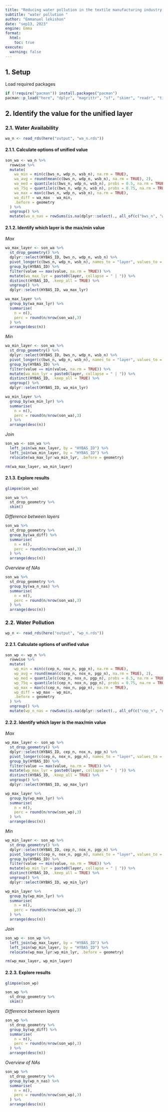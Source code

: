 ```yaml
---
title: "Reducing water pollution in the textile manufacturing industry "
subtitle: "water pollution "
author: "Emmanuel lekishon"
date: "sep13, 2023"
engine: Emma
format:
  html:
    toc: true
execute:
  warning: false    
---
```


## 1. Setup

Load required packages

```r
if (!require("pacman")) install.packages("pacman")
pacman::p_load("here", "dplyr", "magrittr", "sf", "skimr", "readr", "tidyr")
```

## 2. Identify the value for the unified layer

### 2.1. Water Availability

```r
wa_n <- read_rds(here("output", "wa_n.rds"))
```

#### 2.1.1. Calculate options of unified value

```r
son_wa <- wa_n %>%
  rowwise %>%
  mutate(
    wa_min = min(c(bws_n, wdp_n, wsb_n), na.rm = TRUE),
    wa_avg = round(mean(c(bws_n, wdp_n, wsb_n), na.rm = TRUE), 2),
    wa_med = quantile(c(bws_n, wdp_n, wsb_n), probs = 0.5, na.rm = TRUE),
    wa_75q = quantile(c(bws_n, wdp_n, wsb_n), probs = 0.75, na.rm = TRUE),
    wa_max = max(c(bws_n, wdp_n, wsb_n), na.rm = TRUE),
    wa_diff = wa_max - wa_min,
    .before = geometry
  ) %>%
  ungroup() %>%
  mutate(wa_n_nas = rowSums(is.na(dplyr::select(., all_of(c("bws_n", "wdp_n", "wsb_n"))))), .before = geometry)
```

#### 2.1.2. Identify which layer is the max/min value

*Max*
```r
wa_max_layer <- son_wa %>%
  st_drop_geometry() %>%
  dplyr::select(HYBAS_ID, bws_n, wdp_n, wsb_n) %>%
  pivot_longer(c(bws_n, wdp_n, wsb_n), names_to = "layer", values_to = "value") %>% 
  group_by(HYBAS_ID) %>% 
  filter(value == max(value, na.rm = TRUE)) %>%
  mutate(wa_max_lyr = paste0(layer, collapse = " | ")) %>%
  distinct(HYBAS_ID, .keep_all = TRUE) %>%
  ungroup() %>%
  dplyr::select(HYBAS_ID, wa_max_lyr)

wa_max_layer %>%
  group_by(wa_max_lyr) %>%
  summarise(
    n = n(),
    perc = round(n/nrow(son_wa),3)
  ) %>%
  arrange(desc(n))
```

*Min*
```r
wa_min_layer <- son_wa %>%
  st_drop_geometry() %>%
  dplyr::select(HYBAS_ID, bws_n, wdp_n, wsb_n) %>%
  pivot_longer(c(bws_n, wdp_n, wsb_n), names_to = "layer", values_to = "value") %>% 
  group_by(HYBAS_ID) %>% 
  filter(value == min(value, na.rm = TRUE)) %>%
  mutate(wa_min_lyr = paste0(layer, collapse = " | ")) %>%
  distinct(HYBAS_ID, .keep_all = TRUE) %>%
  ungroup() %>%
  dplyr::select(HYBAS_ID, wa_min_lyr)

wa_min_layer %>%
  group_by(wa_min_lyr) %>%
  summarise(
    n = n(),
    perc = round(n/nrow(son_wa),3)
  ) %>%
  arrange(desc(n))
```

*Join*
```r
son_wa <- son_wa %>%
  left_join(wa_max_layer, by = "HYBAS_ID") %>%
  left_join(wa_min_layer, by = "HYBAS_ID") %>%
  relocate(wa_max_lyr:wa_min_lyr, .before = geometry)
```

```r
rm(wa_max_layer, wa_min_layer)
```

#### 2.1.3. Explore results

```r
glimpse(son_wa)
```

```r
son_wa %>%
  st_drop_geometry %>%
  skim()
```

*Difference between layers*
```r
son_wa %>%
  st_drop_geometry %>%
  group_by(wa_diff) %>%
  summarise(
    n = n(),
    perc = round(n/nrow(son_wa),3)
  ) %>%
  arrange(desc(n))
```

*Overview of NAs*
```r
son_wa %>%
  st_drop_geometry %>%
  group_by(wa_n_nas) %>%
  summarise(
    n = n(),
    perc = round(n/nrow(son_wa),3)
  ) %>%
  arrange(desc(n))
```

### 2.2. Water Pollution

```r
wp_n <- read_rds(here("output", "wp_n.rds"))
```

#### 2.2.1. Calculate options of unified value

```r
son_wp <- wp_n %>%
  rowwise %>%
  mutate(
    wp_min = min(c(cep_n, nox_n, pgp_n), na.rm = TRUE),
    wp_avg = round(mean(c(cep_n, nox_n, pgp_n), na.rm = TRUE), 2),
    wp_med = quantile(c(cep_n, nox_n, pgp_n), probs = 0.5, na.rm = TRUE),
    wp_75q = quantile(c(cep_n, nox_n, pgp_n), probs = 0.75, na.rm = TRUE),
    wp_max = max(c(cep_n, nox_n, pgp_n), na.rm = TRUE),
    wp_diff = wp_max - wp_min,
    .before = geometry
  ) %>%
  ungroup() %>%
  mutate(wp_n_nas = rowSums(is.na(dplyr::select(., all_of(c("cep_n", "nox_n", "pgp_n"))))), .before = geometry)
```

#### 2.2.2. Identify which layer is the max/min value

*Max*
```r
wp_max_layer <- son_wp %>%
  st_drop_geometry() %>%
  dplyr::select(HYBAS_ID, cep_n, nox_n, pgp_n) %>%
  pivot_longer(c(cep_n, nox_n, pgp_n), names_to = "layer", values_to = "value") %>% 
  group_by(HYBAS_ID) %>% 
  filter(value == max(value, na.rm = TRUE)) %>%
  mutate(wp_max_lyr = paste0(layer, collapse = " | ")) %>%
  distinct(HYBAS_ID, .keep_all = TRUE) %>%
  ungroup() %>%
  dplyr::select(HYBAS_ID, wp_max_lyr)

wp_max_layer %>%
  group_by(wp_max_lyr) %>%
  summarise(
    n = n(),
    perc = round(n/nrow(son_wp),3)
  ) %>%
  arrange(desc(n))
```

*Min*
```r
wp_min_layer <- son_wp %>%
  st_drop_geometry() %>%
  dplyr::select(HYBAS_ID, cep_n, nox_n, pgp_n) %>%
  pivot_longer(c(cep_n, nox_n, pgp_n), names_to = "layer", values_to = "value") %>% 
  group_by(HYBAS_ID) %>% 
  filter(value == min(value, na.rm = TRUE)) %>%
  mutate(wp_min_lyr = paste0(layer, collapse = " | ")) %>%
  distinct(HYBAS_ID, .keep_all = TRUE) %>%
  ungroup() %>%
  dplyr::select(HYBAS_ID, wp_min_lyr)

wp_min_layer %>%
  group_by(wp_min_lyr) %>%
  summarise(
    n = n(),
    perc = round(n/nrow(son_wp),3)
  ) %>%
  arrange(desc(n))
```

*Join*
```r
son_wp <- son_wp %>%
  left_join(wp_max_layer, by = "HYBAS_ID") %>%
  left_join(wp_min_layer, by = "HYBAS_ID") %>%
  relocate(wp_max_lyr:wp_min_lyr, .before = geometry)
```

```r
rm(wp_max_layer, wp_min_layer)
```

#### 2.2.3. Explore results

```r
glimpse(son_wp)
```

```r
son_wp %>%
  st_drop_geometry %>%
  skim()
```

*Difference between layers*
```r
son_wp %>%
  st_drop_geometry %>%
  group_by(wp_diff) %>%
  summarise(
    n = n(),
    perc = round(n/nrow(son_wp),3)
  ) %>%
  arrange(desc(n))
```

*Overview of NAs*
```r
son_wp %>%
  st_drop_geometry %>%
  group_by(wp_n_nas) %>%
  summarise(
    n = n(),
    perc = round(n/nrow(son_wp),3)
  ) %>%
  arrange(desc(n))
```
